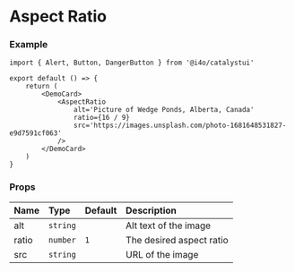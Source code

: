 
# Aspect Ratio

<DemoCard>
	<AspectRatio
		alt='Picture of Wedge Ponds, Alberta, Canada'
		ratio={16 / 9}
		src='https://images.unsplash.com/photo-1681648531827-e9d7591cf063'
	/>
</DemoCard>

### Example

```tsx
import { Alert, Button, DangerButton } from '@i4o/catalystui'

export default () => {
	return (
		<DemoCard>
			<AspectRatio
				alt='Picture of Wedge Ponds, Alberta, Canada'
				ratio={16 / 9}
				src='https://images.unsplash.com/photo-1681648531827-e9d7591cf063'
			/>
		</DemoCard>
	)
}
```

### Props

| Name  | Type     | Default | Description              |
| :---- | :------- | :------ | :----------------------- |
| alt   | `string` |         | Alt text of the image    |
| ratio | `number` | `1`     | The desired aspect ratio |
| src   | `string` |         | URL of the image         |
